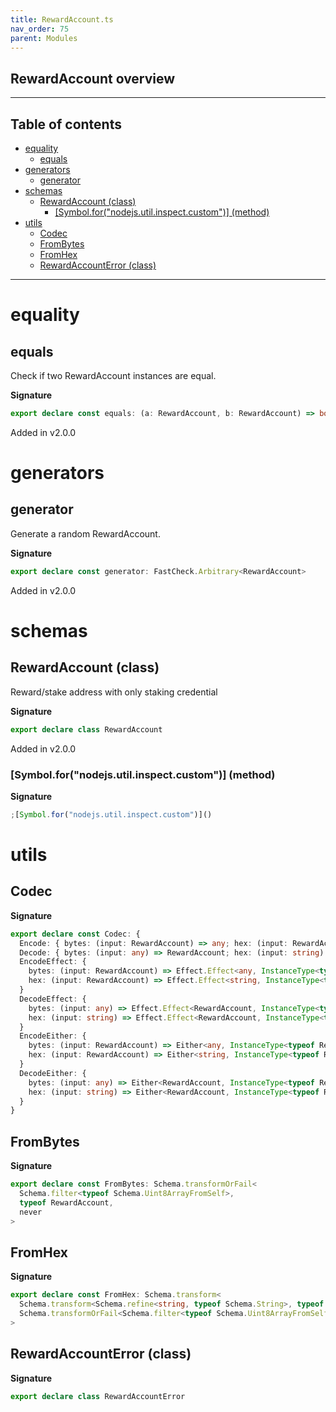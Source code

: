 ```yaml
---
title: RewardAccount.ts
nav_order: 75
parent: Modules
---
```


## RewardAccount overview

---

<h2 className="text-delta">Table of contents</h2>

- [equality](#equality)
  - [equals](#equals)
- [generators](#generators)
  - [generator](#generator)
- [schemas](#schemas)
  - [RewardAccount (class)](#rewardaccount-class)
    - [[Symbol.for("nodejs.util.inspect.custom")] (method)](#symbolfornodejsutilinspectcustom-method)
- [utils](#utils)
  - [Codec](#codec)
  - [FromBytes](#frombytes)
  - [FromHex](#fromhex)
  - [RewardAccountError (class)](#rewardaccounterror-class)

---

# equality

## equals

Check if two RewardAccount instances are equal.

**Signature**

```ts
export declare const equals: (a: RewardAccount, b: RewardAccount) => boolean
```

Added in v2.0.0

# generators

## generator

Generate a random RewardAccount.

**Signature**

```ts
export declare const generator: FastCheck.Arbitrary<RewardAccount>
```

Added in v2.0.0

# schemas

## RewardAccount (class)

Reward/stake address with only staking credential

**Signature**

```ts
export declare class RewardAccount
```

Added in v2.0.0

### [Symbol.for("nodejs.util.inspect.custom")] (method)

**Signature**

```ts
;[Symbol.for("nodejs.util.inspect.custom")]()
```

# utils

## Codec

**Signature**

```ts
export declare const Codec: {
  Encode: { bytes: (input: RewardAccount) => any; hex: (input: RewardAccount) => string }
  Decode: { bytes: (input: any) => RewardAccount; hex: (input: string) => RewardAccount }
  EncodeEffect: {
    bytes: (input: RewardAccount) => Effect.Effect<any, InstanceType<typeof RewardAccountError>>
    hex: (input: RewardAccount) => Effect.Effect<string, InstanceType<typeof RewardAccountError>>
  }
  DecodeEffect: {
    bytes: (input: any) => Effect.Effect<RewardAccount, InstanceType<typeof RewardAccountError>>
    hex: (input: string) => Effect.Effect<RewardAccount, InstanceType<typeof RewardAccountError>>
  }
  EncodeEither: {
    bytes: (input: RewardAccount) => Either<any, InstanceType<typeof RewardAccountError>>
    hex: (input: RewardAccount) => Either<string, InstanceType<typeof RewardAccountError>>
  }
  DecodeEither: {
    bytes: (input: any) => Either<RewardAccount, InstanceType<typeof RewardAccountError>>
    hex: (input: string) => Either<RewardAccount, InstanceType<typeof RewardAccountError>>
  }
}
```

## FromBytes

**Signature**

```ts
export declare const FromBytes: Schema.transformOrFail<
  Schema.filter<typeof Schema.Uint8ArrayFromSelf>,
  typeof RewardAccount,
  never
>
```

## FromHex

**Signature**

```ts
export declare const FromHex: Schema.transform<
  Schema.transform<Schema.refine<string, typeof Schema.String>, typeof Schema.Uint8ArrayFromSelf>,
  Schema.transformOrFail<Schema.filter<typeof Schema.Uint8ArrayFromSelf>, typeof RewardAccount, never>
>
```

## RewardAccountError (class)

**Signature**

```ts
export declare class RewardAccountError
```
